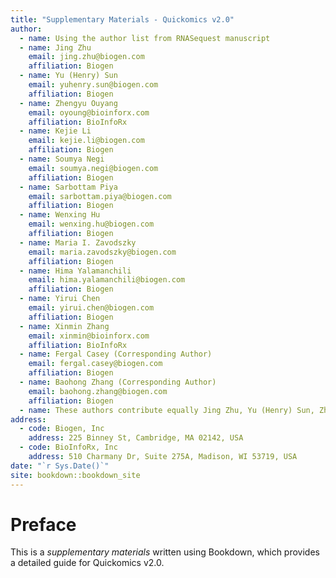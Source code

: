 ```yaml
--- 
title: "Supplementary Materials - Quickomics v2.0"
author:
  - name: Using the author list from RNASequest manuscript
  - name: Jing Zhu
    email: jing.zhu@biogen.com
    affiliation: Biogen
  - name: Yu (Henry) Sun
    email: yuhenry.sun@biogen.com
    affiliation: Biogen
  - name: Zhengyu Ouyang
    email: oyoung@bioinforx.com
    affiliation: BioInfoRx
  - name: Kejie Li
    email: kejie.li@biogen.com
    affiliation: Biogen
  - name: Soumya Negi
    email: soumya.negi@biogen.com
    affiliation: Biogen
  - name: Sarbottam Piya
    email: sarbottam.piya@biogen.com
    affiliation: Biogen
  - name: Wenxing Hu
    email: wenxing.hu@biogen.com
    affiliation: Biogen
  - name: Maria I. Zavodszky
    email: maria.zavodszky@biogen.com
    affiliation: Biogen
  - name: Hima Yalamanchili
    email: hima.yalamanchili@biogen.com
    affiliation: Biogen
  - name: Yirui Chen
    email: yirui.chen@biogen.com
    affiliation: Biogen
  - name: Xinmin Zhang
    email: xinmin@bioinforx.com
    affiliation: BioInfoRx
  - name: Fergal Casey (Corresponding Author)
    email: fergal.casey@biogen.com
    affiliation: Biogen
  - name: Baohong Zhang (Corresponding Author)
    email: baohong.zhang@biogen.com
    affiliation: Biogen
  - name: These authors contribute equally Jing Zhu, Yu (Henry) Sun, Zhengyu Ouyang
address:
  - code: Biogen, Inc
    address: 225 Binney St, Cambridge, MA 02142, USA
  - code: BioInfoRx, Inc
    address: 510 Charmany Dr, Suite 275A, Madison, WI 53719, USA
date: "`r Sys.Date()`"
site: bookdown::bookdown_site
---
```


# Preface {-}
This is a *supplementary materials* written using Bookdown, which provides a detailed guide for Quickomics v2.0.
